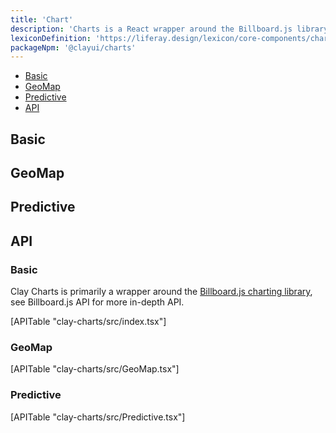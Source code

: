 ```yaml
---
title: 'Chart'
description: 'Charts is a React wrapper around the Billboard.js library with a few additional charts provided.'
lexiconDefinition: 'https://liferay.design/lexicon/core-components/charts/'
packageNpm: '@clayui/charts'
---
```



<div class="nav-toc-absolute">
<div class="nav-toc">

-   [Basic](#basic)
-   [GeoMap](#geomap)
-   [Predictive](#predictive)
-   [API](#api)

</div>
</div>

## Basic

<Chart />

## GeoMap

<GeoMap />

## Predictive

<Predictive />

## API

### Basic

Clay Charts is primarily a wrapper around the [Billboard.js charting library](https://naver.github.io/billboard.js/), see Billboard.js API for more in-depth API.

<div>[APITable "clay-charts/src/index.tsx"]</div>

### GeoMap

<div>[APITable "clay-charts/src/GeoMap.tsx"]</div>

### Predictive

<div>[APITable "clay-charts/src/Predictive.tsx"]</div>
